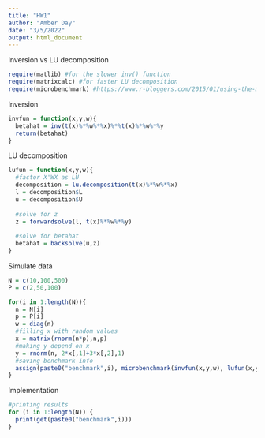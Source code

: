 ---
title: "HW1"
author: "Amber Day"
date: "3/5/2022"
output: html_document
---
Inversion vs LU decomposition
```{r}
require(matlib) #for the slower inv() function
require(matrixcalc) #for faster LU decomposition
require(microbenchmark) #https://www.r-bloggers.com/2015/01/using-the-microbenchmark-package-to-compare-the-execution-time-of-r-expressions/
```

Inversion 
```{r}
invfun = function(x,y,w){
  betahat = inv(t(x)%*%w%*%x)%*%t(x)%*%w%*%y
  return(betahat)
}

```

LU decomposition
```{r}
lufun = function(x,y,w){
  #factor X'WX as LU
  decomposition = lu.decomposition(t(x)%*%w%*%x)
  l = decomposition$L
  u = decomposition$U
  
  #solve for z
  z = forwardsolve(l, t(x)%*%w%*%y)
  
  #solve for betahat
  betahat = backsolve(u,z)
}
```

Simulate data
```{r}
N = c(10,100,500)
P = c(2,50,100)

for(i in 1:length(N)){
  n = N[i]
  p = P[i]
  w = diag(n)
  #filling x with random values
  x = matrix(rnorm(n*p),n,p)
  #making y depend on x
  y = rnorm(n, 2*x[,1]+3*x[,2],1)
  #saving benchmark info
  assign(paste0("benchmark",i), microbenchmark(invfun(x,y,w), lufun(x,y,w),times = 10))
}
```

Implementation
```{r}
#printing results
for (i in 1:length(N)) {
  print(get(paste0("benchmark",i)))
}

```


